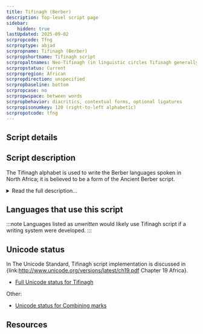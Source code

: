 ```yaml
---
title: Tifinagh (Berber)
description: Top-level script page
sidebar:
    hidden: true
lastUpdated: 2025-09-02
scrpropcode: Tfng
scrproptype: abjad
scrpropname: Tifinagh (Berber)
scrpropshortname: Tifinagh script
scrpropaltnames: Neo-Tifinagh (in linguistic circles Tifinagh generally refers to the old Berber abjad)
scrpropstatus: Current
scrpropregion: African
scrpropdirection: unspecified
scrpropbaseline: bottom
scrpropcase: no
scrpropwspace: between words
scrpropbehavior: diacritics, contextual forms, optional ligatures
scrpropisonumkey: 120 (right-to-left alphabetic)
scrpropotcode: tfng
---
```



## Script details

<ScriptDetails />

## Script description

The Tifinagh alphabet is used to write the Berber languages spoken in North Africa; it is believed to be a form of the Ancient Berber script.

<details>
<summary>Read the full description...</summary>It is widely used by the Tuareg, the principal inhabitants of the Saharan interior.

There are many regional variations of the script; the standardised version proposed by the Institut Royal de la Culture Amazighe (IRCAM) consists of 33 symbols. This character set does not represent the full phonemic inventory of any particular language, but was proposed with a view to progressively unifiying regional phonological variations in the orthography. Consonant [gemination](/reference/glossary#gemination) is represented by writing the letter twice. Traditionally, vowels are only written word-finally, although in some areas Arabic diacritics are adopted to represent word-internal vowels. Some Tuareg orthographies use diacritics from the "Combining Diacritics" Unicode block. Some texts also employ a number of conjunct forms in order to differentiate between words which would otherwise be ambiguous due to the vowels being unwritten. Historically, the script has been written in any direction, horizontally or vertically, although today it tends to be written by the Tuaregs horizontally from right to left, and by the Berbers from left to right. Words are separated by spaces and Latin punctuation is generally used, although in some areas a  _ tazarast_ symbol is used for phrase and sentence breaks.

The Tifinagh script as regulated by IRCAM has officially been the only writing system for transcribing the Tamazight language in Morocco since 2003. The script also remains widely used in Algeria, Mali and Niger; however, it is generally used alongside the Latin or Arabic alphabets. Public use of the script was banned in Libya under Colonel Gaddafi's regime, but the interim government, the National Transitional Council, appears to be more open to it.

Tifinagh is also sometimes known by the name of the language or the people using it, for example Tuareg or Berber. It is also referred to as Neo-Tifinagh to distinguish it from the old Berber abjad, Tifinagh.
</details>

## Languages that use this script

:::note
Languages listed as _unwritten_ would likely use Tifinagh script if a writing system were developed. 
:::

<WsList script='Tfng' wsMax='5' />

## Unicode status

In The Unicode Standard, Tifinagh script implementation is discussed in {link:http://www.unicode.org/versions/latest/ch19.pdf Chapter 19 Africa}.

- [Full Unicode status for Tifinagh](/scrlang/unicode/tfng-unicode.md)

Other:

- [Unicode status for Combining marks](/scrlang/unicode/x-comb-marks-unicode.md)


## Resources

<ScriptResources detailSummary='seemore' />

